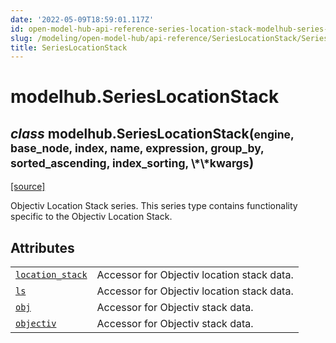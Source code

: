 ```yaml
---
date: '2022-05-09T18:59:01.117Z'
id: open-model-hub-api-reference-series-location-stack-modelhub-series-location-stack
slug: /modeling/open-model-hub/api-reference/SeriesLocationStack/SeriesLocationStack/
title: SeriesLocationStack
---
```


# modelhub.SeriesLocationStack

<div className="class">

<h2 className="signature-class"><span className="type-annotation"><em>class</em></span> <span className="additional-name">modelhub.</span><span className="name">SeriesLocationStack(</span><small className="parameter-list"><span className="parameter" id="engine">engine</span>, <span className="parameter" id="base_node">base_node</span>, <span className="parameter" id="index">index</span>, <span className="parameter" id="name">name</span>, <span className="parameter" id="expression">expression</span>, <span className="parameter" id="group_by">group_by</span>, <span className="parameter" id="sorted_ascending">sorted_ascending</span>, <span className="parameter" id="index_sorting">index_sorting</span>, <span className="parameter" id="**">\*\*kwargs</span></small>)</h2>


&#8203;<span className="view-source">[[source]](https://github.com/objectiv/objectiv-analytics/blob/main/modelhub/modelhub/series/series_objectiv.py)</span>

<div className="content">

Objectiv Location Stack series. This series type contains functionality specific to the Objectiv Location
Stack.

## Attributes

<div className="table-autosummary">

|                                                   |                                                                                                                                                                                                                        |
| ------------------------------------------------- | --------------------------------------------------------------------------------------------------------------------------------------------------------------------------------------------------------------------- |
| [`location_stack`](/modeling/open-model-hub/api-reference/SeriesLocationStack/modelhub.SeriesLocationStack.location_stack.mdx)                                    | Accessor for Objectiv location stack data.                                                                                                                                                                             |
| [`ls`](/modeling/open-model-hub/api-reference/SeriesLocationStack/modelhub.SeriesLocationStack.ls.mdx)                                                | Accessor for Objectiv location stack data.                                                                                                                                                                             |
| [`obj`](/modeling/open-model-hub/api-reference/SeriesLocationStack/modelhub.SeriesLocationStack.obj.mdx)                                               | Accessor for Objectiv stack data.                                                                                                                                                                                      |
| [`objectiv`](/modeling/open-model-hub/api-reference/SeriesLocationStack/modelhub.SeriesLocationStack.objectiv.mdx)                                          | Accessor for Objectiv stack data.                                                                                                                                                                                      |


</div>


</div>


</div>
